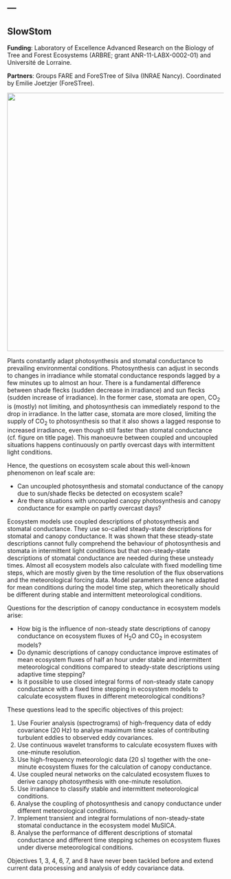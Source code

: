 ---
---

## SlowStom

**Funding**: Laboratory of Excellence Advanced Research on the Biology of Tree and Forest Ecosystems (ARBRE; grant ANR-11-LABX-0002-01) and Université de Lorraine.

**Partners**: Groups FARE and ForeSTree of Silva (INRAE Nancy). Coordinated by Emilie Joetzjer (ForeSTree).

![](images/McAusland_et_al_2016-fig_1.png){fig-align="center" width="600"}

Plants constantly adapt photosynthesis and stomatal conductance to prevailing environmental conditions. Photosynthesis can adjust in seconds to changes in irradiance while stomatal conductance responds lagged by a few minutes up to almost an hour. There is a fundamental difference between shade flecks (sudden decrease in irradiance) and sun flecks (sudden increase of irradiance). In the former case, stomata are open, CO~2~ is (mostly) not limiting, and photosynthesis can immediately respond to the drop in irradiance. In the latter case, stomata are more closed, limiting the supply of CO~2~ to photosynthesis so that it also shows a lagged response to increased irradiance, even though still faster than stomatal conductance (cf. figure on title page). This manoeuvre between coupled and uncoupled situations happens continuously on partly overcast days with intermittent light conditions.

Hence, the questions on ecosystem scale about this well-known phenomenon on leaf scale are:

   * Can uncoupled photosynthesis and stomatal conductance of the canopy due to sun/shade flecks be detected on ecosystem scale?
   * Are there situations with uncoupled canopy photosynthesis and canopy conductance for example on partly overcast days?

Ecosystem models use coupled descriptions of photosynthesis and stomatal conductance. They use so-called steady-state descriptions for stomatal and canopy conductance. It was shown that these steady-state descriptions cannot fully comprehend the behaviour of photosynthesis and stomata in intermittent light conditions but that non-steady-state descriptions of stomatal conductance are needed during these unsteady times. Almost all ecosystem models also calculate with fixed modelling time steps, which are mostly given by the time resolution of the flux observations and the meteorological forcing data. Model parameters are hence adapted for mean conditions during the model time step, which theoretically should be different during stable and intermittent meteorological conditions.

Questions for the description of canopy conductance in ecosystem models arise:

   * How big is the influence of non-steady state descriptions of canopy conductance on ecosystem fluxes of H~2~O and CO~2~ in ecosystem models?
   * Do dynamic descriptions of canopy conductance improve estimates of mean ecosystem fluxes of half an hour under stable and intermittent meteorological conditions compared to steady-state descriptions using adaptive time stepping?
   * Is it possible to use closed integral forms of non-steady state canopy conductance with a fixed time stepping in ecosystem models to calculate ecosystem fluxes in different meteorological conditions?

These questions lead to the specific objectives of this project:

   1. Use Fourier analysis (spectrograms) of high-frequency data of eddy covariance (20 Hz) to analyse maximum time scales of contributing turbulent eddies to observed eddy covariances.
   2. Use continuous wavelet transforms to calculate ecosystem fluxes with one-minute resolution.
   3. Use high-frequency meteorologic data (20 s) together with the one-minute ecosystem fluxes for the calculation of canopy conductance.
   4. Use coupled neural networks on the calculated ecosystem fluxes to derive canopy photosynthesis with one-minute resolution.
   5. Use irradiance to classify stable and intermittent meteorological conditions.
   6. Analyse the coupling of photosynthesis and canopy conductance under different meteorological conditions.
   7. Implement transient and integral formulations of non-steady-state stomatal conductance in the ecosystem model MuSICA.
   8. Analyse the performance of different descriptions of stomatal conductance and different time stepping schemes on ecosystem fluxes under diverse meteorological conditions.

Objectives 1, 3, 4, 6, 7, and 8 have never been tackled before and extend current data processing and analysis
of eddy covariance data.
